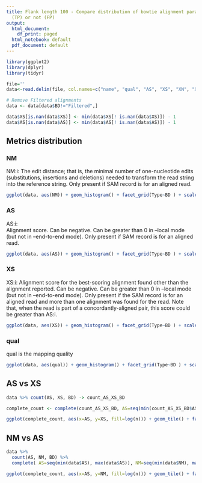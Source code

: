 ```yaml
---
title: Flank length 100 - Compare distribution of bowtie alignment parameters between reads aligned correctly
  (TP) or not (FP)
output:
  html_document:
    df_print: paged
  html_notebook: default
  pdf_document: default
---
```



```r

library(ggplot2)
library(dplyr)
library(tidyr)

file=''
data<-read.delim(file, col.names=c("name", "qual", "AS", "XS", "XN", "XM", "XG", "NM", "MD", "BD", "Type"))

# Remove Filtered alignments
data <- data[data$BD!="Filtered",]

data$XS[is.nan(data$XS)] <- min(data$XS[! is.nan(data$XS)]) - 1
data$AS[is.nan(data$AS)] <- min(data$AS[! is.nan(data$AS)]) - 1

```

## Metrics distribution

### NM
NM:i:<N>
The edit distance; that is, the minimal number of one-nucleotide edits (substitutions, insertions and deletions) needed to transform the read string into the reference string. Only present if SAM record is for an aligned read.

```r

ggplot(data, aes(NM)) + geom_histogram() + facet_grid(Type~BD ) + scale_y_log10()

```

### AS
AS:i:<N>  
Alignment score. Can be negative. Can be greater than 0 in --local mode (but not in --end-to-end mode). Only present if SAM record is for an aligned read.


```r

ggplot(data, aes(AS)) + geom_histogram() + facet_grid(Type~BD ) + scale_y_log10()

```


### XS

XS:i:<N> 
Alignment score for the best-scoring alignment found other than the alignment reported. Can be negative. Can be greater than 0 in --local mode (but not in --end-to-end mode). Only present if the SAM record is for an aligned read and more than one alignment was found for the read. Note that, when the read is part of a concordantly-aligned pair, this score could be greater than AS:i.

```r

ggplot(data, aes(XS)) + geom_histogram() + facet_grid(Type~BD ) + scale_y_log10()

```



### qual

qual is the mapping quality

```r

ggplot(data, aes(qual)) + geom_histogram() + facet_grid(Type~BD ) + scale_y_log10()

```


## AS vs XS


```r

data %>% count(AS, XS, BD) -> count_AS_XS_BD

complete_count <- complete(count_AS_XS_BD, AS=seq(min(count_AS_XS_BD$AS), max(count_AS_XS_BD$AS)), XS=seq(min(count_AS_XS_BD$XS), max(count_AS_XS_BD$XS)), BD)

ggplot(complete_count, aes(x=AS, y=XS, fill=log(n))) + geom_tile() + facet_grid(~BD ) + scale_fill_gradient2(na.value="white")
```

## NM vs AS


```r

data %>% 
  count(AS, NM, BD) %>% 
  complete( AS=seq(min(data$AS), max(data$AS)), NM=seq(min(data$NM), max(data$NM)), BD) -> complete_count

ggplot(complete_count, aes(x=AS, y=NM, fill=log(n))) + geom_tile() + facet_grid(~BD ) + scale_fill_gradient2(na.value="white")

```



